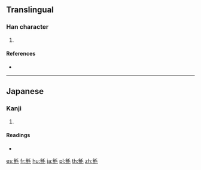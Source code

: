 {{character info/new}}
==Translingual==

===Han character===
{{Han char|rn=195|rad=魚|as=04|sn=15|four=|canj=NFHQU}}

# {{defn|Han|sort=魚04}}

====References====
* {{Han ref|kx=1467.041|hdz=74678.031|uh=9B79|ud=39801}}

----

==Japanese==

===Kanji===
{{ja-kanji|grade=|rs=魚04}}

# {{defn|lang=ja|sort=魚04}}

====Readings====
* {{ja-readings|on=|kun=[[とど]] (todo)}}

[[es:魹]]
[[fr:魹]]
[[hu:魹]]
[[ja:魹]]
[[pl:魹]]
[[th:魹]]
[[zh:魹]]